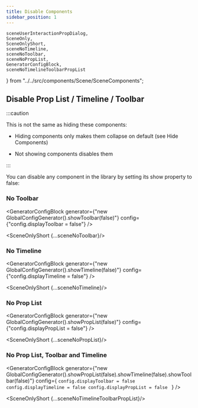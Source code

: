 ```yaml
---
title: Disable Components
sidebar_position: 1
---
```


    sceneUserInteractionPropDialog,
    SceneOnly,
    SceneOnlyShort,
    sceneNoTimeline,
    sceneNoToolbar,
    sceneNoPropList,
    GeneratorConfigBlock,
    sceneNoTimelineToolbarPropList
} from "../../src/components/Scene/SceneComponents";



## Disable Prop List / Timeline / Toolbar

:::caution

This is not the same as hiding these components:

* Hiding components only makes them collapse on default (see Hide Components)

* Not showing components disables them

:::

You can disable any component in the library by setting its show property to false:

### No Toolbar

<GeneratorConfigBlock
    generator={"new GlobalConfigGenerator().showToolbar(false)"}
    config={"config.displayToolbar = false"} />


<SceneOnlyShort {...sceneNoToolbar}/>


### No Timeline

<GeneratorConfigBlock
    generator={"new GlobalConfigGenerator().showTimeline(false)"}
    config={"config.displayTimeline = false"} />

<SceneOnlyShort {...sceneNoTimeline}/>


### No Prop List

<GeneratorConfigBlock
    generator={"new GlobalConfigGenerator().showPropList(false)"}
    config={"config.displayPropList = false"} />

<SceneOnlyShort {...sceneNoPropList}/>


### No Prop List, Toolbar and Timeline

<GeneratorConfigBlock
    generator={"new GlobalConfigGenerator().showPropList(false).showTimeline(false).showToolbar(false)"}
    config={
`config.displayToolbar = false
config.displayTimeline = false
config.displayPropList = false
`
} />

<SceneOnlyShort {...sceneNoTimelineToolbarPropList}/>